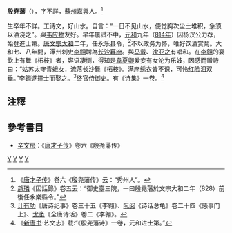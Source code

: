 '''殷堯藩'''（{{bd|?||?}}），字不詳，[[苏州_(隋朝)|蘇州]][[嘉兴县|嘉興]]人。<ref>《[[唐才子传|唐才子传]]》卷六《殷尧藩传》云：“秀州人”。</ref>

生卒年不詳。工诗文，好山水。自言：“一日不见山水，便觉胸次尘土堆积，急须以酒浇之”。與[[韦应物|韦应物]]友好。早年屢試不中，[[元和_(唐朝)|元和]]九年（[[814年|814年]]）因杨汉公力荐，始登進士第。[[唐文宗|唐文宗]][[大和|大和]]二年，任永乐县令，<ref>[[趙璘|趙璘]]《因話錄》卷五云：“御史臺三院，一曰殷堯藩於文宗大和二年（828）前後任永樂縣令。”</ref>不以政务为怀，唯好饮酒赏菊。大和七、八年間，潭州刺史[[李翱|李翱]]聘為[[长沙|长沙]][[幕府_(中國)|幕府]]。與[[马戴|马戴]]、[[沈亚之|沈亚之]]有唱和。在[[李翱|李翱]]的宴飲上有舞《柘枝》者，容语凄恻，得知是[[韋夏卿|韋夏卿]]爱妾有女沦为乐妓，因感而赠詩曰：“姑苏太守青蛾女，流落长沙舞《柘枝》。满座绣衣皆不识，可怜红脸泪双垂。”李翱遂擇士而娶之。<ref>[[计有功|计有功]]《唐诗纪事》卷三十五《李翱》、[[阮阅|阮阅]]《诗话总龟》卷二十四《感事门上》、[[尤袤|尤袤]]《全唐诗话》卷二《李翱》。</ref>终官[[侍御史|侍御史]]。有《诗集》一卷。<ref>《[[新唐书|新唐书]]·艺文志》载:“《殷尧藩诗》一卷，元和进士第。”</ref>

==注釋==
{{reflist}}

==參考書目==
*[[辛文房|辛文房]]：《[[唐才子传|唐才子传]]》卷六《殷尧藩传》

{{DEFAULTSORT:Y}}
[[Category:唐朝县令|Y]]
[[Category:唐朝诗人|Y]]
[[Category:嘉兴人|Y]]
[[Category:殷姓|Y]]
